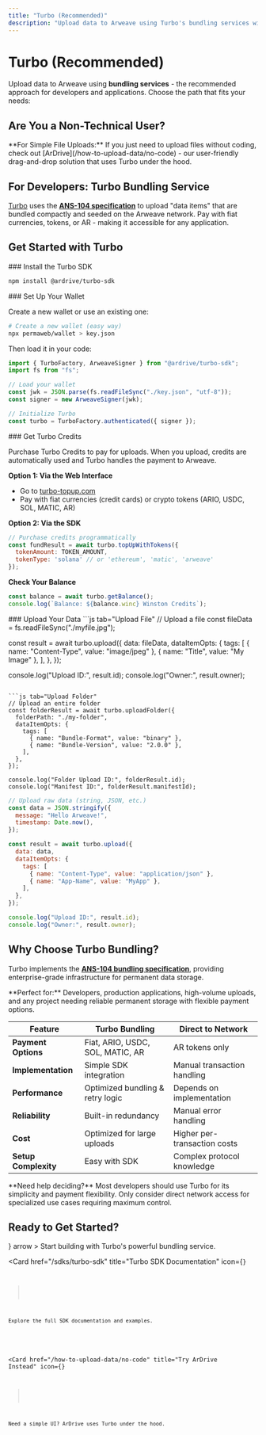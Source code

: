 ```yaml
---
title: "Turbo (Recommended)"
description: "Upload data to Arweave using Turbo's bundling services with multiple payment options and optimized performance"
---
```


# Turbo (Recommended)

Upload data to Arweave using **bundling services** - the recommended approach for developers and applications. Choose the path that fits your needs:

## Are You a Non-Technical User?

<Callout type="info">
**For Simple File Uploads:** If you just need to upload files without coding, check out [ArDrive](/how-to-upload-data/no-code) - our user-friendly drag-and-drop solution that uses Turbo under the hood.
</Callout>

## For Developers: Turbo Bundling Service

[Turbo](https://turbo.ardrive.net) uses the **[ANS-104 specification](https://github.com/ArweaveTeam/arweave-standards/blob/master/ans/ANS-104.md)** to upload "data items" that are bundled compactly and seeded on the Arweave network. Pay with fiat currencies, tokens, or AR - making it accessible for any application.

## Get Started with Turbo

<Steps>
<Step>
### Install the Turbo SDK

```bash
npm install @ardrive/turbo-sdk
```
</Step>

<Step>
### Set Up Your Wallet

Create a new wallet or use an existing one:

```bash
# Create a new wallet (easy way)
npx permaweb/wallet > key.json
```

Then load it in your code:

```js
import { TurboFactory, ArweaveSigner } from "@ardrive/turbo-sdk";
import fs from "fs";

// Load your wallet
const jwk = JSON.parse(fs.readFileSync("./key.json", "utf-8"));
const signer = new ArweaveSigner(jwk);

// Initialize Turbo
const turbo = TurboFactory.authenticated({ signer });
```
</Step>

<Step>
### Get Turbo Credits

Purchase Turbo Credits to pay for uploads. When you upload, credits are automatically used and Turbo handles the payment to Arweave.

**Option 1: Via the Web Interface**
- Go to [turbo-topup.com](https://turbo-topup.com)
- Pay with fiat currencies (credit cards) or crypto tokens (ARIO, USDC, SOL, MATIC, AR)

**Option 2: Via the SDK**
```js
// Purchase credits programmatically
const fundResult = await turbo.topUpWithTokens({
  tokenAmount: TOKEN_AMOUNT,
  tokenType: 'solana' // or 'ethereum', 'matic', 'arweave'
});
```

**Check Your Balance**
```js
const balance = await turbo.getBalance();
console.log(`Balance: ${balance.winc} Winston Credits`);
```
</Step>

<Step>
### Upload Your Data

<CodeGroup>
```js tab="Upload File"
// Upload a file
const fileData = fs.readFileSync("./myfile.jpg");

const result = await turbo.upload({
  data: fileData,
  dataItemOpts: {
    tags: [
      { name: "Content-Type", value: "image/jpeg" },
      { name: "Title", value: "My Image" },
    ],
  },
});

console.log("Upload ID:", result.id);
console.log("Owner:", result.owner);
```

```js tab="Upload Folder"
// Upload an entire folder
const folderResult = await turbo.uploadFolder({
  folderPath: "./my-folder",
  dataItemOpts: {
    tags: [
      { name: "Bundle-Format", value: "binary" },
      { name: "Bundle-Version", value: "2.0.0" },
    ],
  },
});

console.log("Folder Upload ID:", folderResult.id);
console.log("Manifest ID:", folderResult.manifestId);
```

```js tab="Upload Raw Data"
// Upload raw data (string, JSON, etc.)
const data = JSON.stringify({
  message: "Hello Arweave!",
  timestamp: Date.now(),
});

const result = await turbo.upload({
  data: data,
  dataItemOpts: {
    tags: [
      { name: "Content-Type", value: "application/json" },
      { name: "App-Name", value: "MyApp" },
    ],
  },
});

console.log("Upload ID:", result.id);
console.log("Owner:", result.owner);
```
</CodeGroup>
</Step>
</Steps>

## Why Choose Turbo Bundling?

Turbo implements the **[ANS-104 bundling specification](https://github.com/ArweaveTeam/arweave-standards/blob/master/ans/ANS-104.md)**, providing enterprise-grade infrastructure for permanent data storage.

<Callout type="note">
**Perfect for:** Developers, production applications, high-volume uploads, and any project needing reliable permanent storage with flexible payment options.
</Callout>

| Feature | Turbo Bundling | Direct to Network |
|---------|----------------|-------------------|
| **Payment Options** | Fiat, ARIO, USDC, SOL, MATIC, AR | AR tokens only |
| **Implementation** | Simple SDK integration | Manual transaction handling |
| **Performance** | Optimized bundling & retry logic | Depends on implementation |
| **Reliability** | Built-in redundancy | Manual error handling |
| **Cost** | Optimized for large uploads | Higher per-transaction costs |
| **Setup Complexity** | Easy with SDK | Complex protocol knowledge |

<Callout type="info">
**Need help deciding?** Most developers should use Turbo for its simplicity and payment flexibility. Only consider direct network access for specialized use cases requiring maximum control.
</Callout>

## Ready to Get Started?

<Cards>
  <Card 
    href="https://turbo.ardrive.net" 
    title="Launch Turbo"
    icon={<Zap />}
    arrow
  >
    Start building with Turbo's powerful bundling service.
  </Card>

  <Card 
    href="/sdks/turbo-sdk" 
    title="Turbo SDK Documentation"
    icon={<Code />}
  >
    Explore the full SDK documentation and examples.
  </Card>

  <Card 
    href="/how-to-upload-data/no-code" 
    title="Try ArDrive Instead"
    icon={<FolderOpen />}
  >
    Need a simple UI? ArDrive uses Turbo under the hood.
  </Card>
</Cards>

